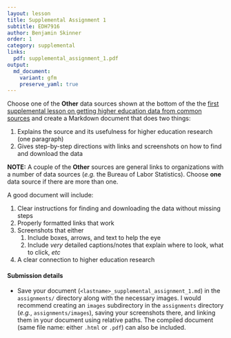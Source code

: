 ```yaml
---
layout: lesson
title: Supplemental Assignment 1
subtitle: EDH7916
author: Benjamin Skinner
order: 1
category: supplemental
links:
  pdf: supplemental_assignment_1.pdf
output:
  md_document:
    variant: gfm
    preserve_yaml: true
---
```


Choose one of the **Other** data sources shown at the bottom of the
the [first supplemental lesson on getting higher education data from
common sources](/edh7916/lessons/getting_data.html) and create a
Markdown document that does two things:

1. Explains the source and its usefulness for higher education
   research (one paragraph)
1. Gives step-by-step directions with links and screenshots on how to
   find and download the data
   
**NOTE:** A couple of the **Other** sources are general links to
organizations with a number of data sources (_e.g._ the Bureau of
Labor Statistics). Choose **one** data source if there are more than
one.

A good document will include:

1. Clear instructions for finding and downloading the data without
   missing steps
1. Properly formatted links that work
1. Screenshots that either
   1. Include boxes, arrows, and text to help the eye
   1. Include _very_ detailed captions/notes that explain where to
      look, what to click, _etc_
1. A clear connection to higher education research
  
#### Submission details

- Save your document (`<lastname>_supplemental_assignment_1.md`) in the
  `assignments/` directory along with the necessary images. I would
  recommend creating an `images` subdirectory in the `assignments`
  directory (_e.g._, `assignments/images`), saving your
  screenshots there, and linking them in your document using relative
  paths. The compiled document (same file name: either `.html` or
  `.pdf`) can also be included.
